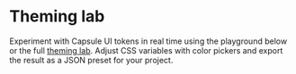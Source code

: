 
# Theming lab

Experiment with Capsule UI tokens in real time using the playground below or the
full [theming lab](../examples/theming-lab.html). Adjust CSS variables with
color pickers and export the result as a JSON preset for your project.

<TokenPlayground />
